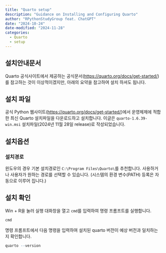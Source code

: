 ```yaml
---
title: "Quarto setup"
description: "Guidance on Installing and Configuring Quarto"
author: "RPythonStudyGroup feat. ChatGPT"
date: "2024-10-24"
date-modified: "2024-11-28"
categories:
  - Quarto
  - setup
---
```


## 설치안내문서
Quarto 공식사이트에서 제공하는 공식문서(<https://quarto.org/docs/get-started/>)를 참고하는 것이 이상적이겠지만, 아래의 요약을 참고하여 설치 하셔도 됩니다.

## 설치 파일
공식 Python 웹사이트(<https://quarto.org/docs/get-started/>)에서 운영체제에 적합한 최신 Quarto 설치파일을 다운로드하고 설치합니다. 이글은 `quarto-1.6.39-win.msi` 설치파일(2024년 11월 28일 release)로 작성되었습니다.

## 설치옵션

### 설치경로

윈도우의 경우 기본 설치경로인 `C:\Program Files\Quarto\`를 추천합니다.
사용하거나 사용자가 원하는 경로를 선택할 수 있습니다. (시스템의 환경 변수(PATH) 등록은 자동으로 이루어 집니다.)


## 설치 확인

::: {.callout-note title="Quarto가 올바르게 설치되었는지 확인하려면," collapse="true" appearance="minimal"}
Win + R을 눌러 실행 대화창을 열고 `cmd`를 입력하여 명령 프롬프트를 실행합니다.

```r
cmd
```

명령 프롬프트에서 다음 명령을 입력하여 설치된 quarto 버전이 예상 버전과 일치하는지 확인합니다.

```r
quarto --version
```

:::
